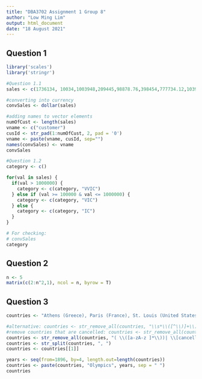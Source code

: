 ```yaml
---
title: "DBA3702 Assignment 1 Group 8"
author: "Low Ming Lim"
output: html_document
date: "18 August 2021"
---
```


## Question 1

```r
library('scales')
library('stringr')

#Question 1.1
sales <- c(1736134, 10034,1003948,209445,98878.76,398454,777734.12,1039489.34,293894,9834,9384754.65)

#converting into currency 
convSales <- dollar(sales)

#adding names to vector elements
numOfCust <- length(sales)
vname <- c("customer")
cusId <- str_pad(1:numOfCust, 2, pad = '0')
vname <- paste(vname, cusId, sep="")
names(convSales) <- vname
convSales

#Question 1.2
category <- c()

for(val in sales) {
  if(val > 1000000) {
    category <- c(category, "VVIC")
  } else if (val >= 100000 & val <= 1000000) {
    category <- c(category, "VIC")
  } else {
    category <- c(category, "IC")
  }
}

# For checking:
# convSales
category

```
## Question 2

```r

n <- 5
matrix(c(2:n^2,1), ncol = n, byrow = T)

```
## Question 3

```r
countries <- "Athens (Greece), Paris (France), St. Louis (United States), London (England), Stockholm (Sweden), Berlin (Germany) [cancelled], Antwerp (Belgium), Paris (France), Amsterdam (Netherlands), Los Angeles (United States), Berlin (Germany), Tokyo (Japan) [cancelled], London (England) [cancelled], London (England), Helsinki (Finland), Melbourne (Australia), Rome (Italy), Tokyo (Japan), Mexico City (Mexico), Munich (West Germany), Montreal (Canada), Moscow (Soviet Union), Los Angeles (United Statesz), Seoul (South Korea), Barcelona (Spain), Atlanta (United States), Sydney (Australia), Athens (Greece), Beijing (China), London (England), Rio de Janeiro (Brazil), Tokyo (Japan)"

#alternative: countries <- str_remove_all(countries, "\\s*\\([^\\)]+\\)")
#remove countries that are cancelled: countries <- str_remove_all(countries, "( \\([a-zA-z ]*\\))|(, [,a-zA-z ]* \\([a-zA-z ]*\\) \\[cancelled\\])")
countries <- str_remove_all(countries, "( \\([a-zA-z ]*\\))| \\[cancelled\\]")
countries <- str_split(countries, ", ")
countries <- countries[[1]]

years <- seq(from=1896, by=4, length.out=length(countries))
countries <- paste(countries, "Olympics", years, sep = " ")
countries


```

